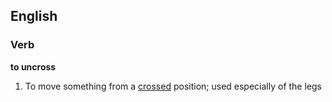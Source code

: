 ==English==

===Verb===
'''to uncross'''

# To move something from a [[crossed]] position; used especially of the legs
